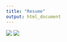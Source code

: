 ```yaml
---
title: "Resume"
output: html_document
---
```


<img src="files/resume/SerenaTing_Resume.1.jpeg">
<img src="files/resume/SerenaTing_Resume.2.jpeg">
